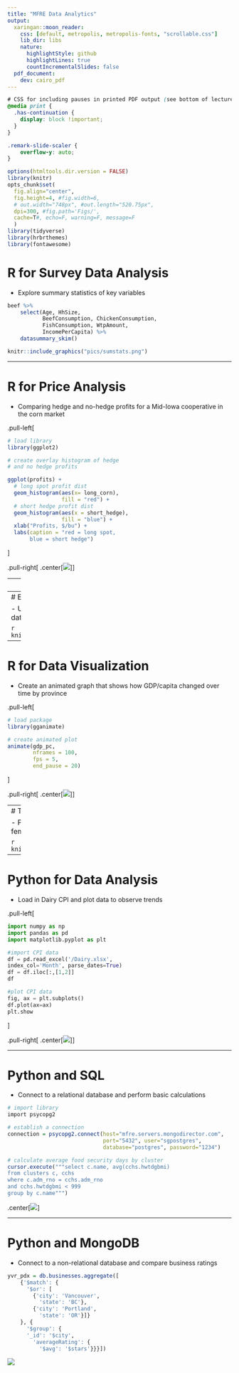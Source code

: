 ---
title: "MFRE Data Analytics"
output:
  xaringan::moon_reader:
    css: [default, metropolis, metropolis-fonts, "scrollable.css"] 
    lib_dir: libs
    nature:
      highlightStyle: github
      highlightLines: true
      countIncrementalSlides: false
  pdf_document:
    dev: cairo_pdf
---

```{css, echo=FALSE}
# CSS for including pauses in printed PDF output (see bottom of lecture)
@media print {
  .has-continuation {
    display: block !important;
  }
}

.remark-slide-scaler {
    overflow-y: auto;
}
```

```{r setup, include=FALSE}
options(htmltools.dir.version = FALSE)
library(knitr)
opts_chunk$set(
  fig.align="center",  
  fig.height=4, #fig.width=6,
  # out.width="748px", #out.length="520.75px",
  dpi=300, #fig.path='Figs/',
  cache=T#, echo=F, warning=F, message=F
  )
library(tidyverse)
library(hrbrthemes)
library(fontawesome)
```

# R for Survey Data Analysis

- Explore summary statistics of key variables 

```{r, eval = F}
beef %>%
    select(Age, HhSize, 
           BeefConsumption, ChickenConsumption, 
           FishConsumption, WtpAmount, 
           IncomePerCapita) %>%
    datasummary_skim()
```

```{r, echo = FALSE, out.width = "60%"}
knitr::include_graphics("pics/sumstats.png")
```

---

# R for Price Analysis

- Comparing hedge and no-hedge profits for a Mid-Iowa cooperative in the corn market

.pull-left[
```{r staticgraph2, eval = F}
# load library
library(ggplot2)

# create overlay histogram of hedge 
# and no hedge profits

ggplot(profits) +
  # long spot profit dist
  geom_histogram(aes(x= long_corn), 
                 fill = "red") +
  # short hedge profit dist
  geom_histogram(aes(x = short_hedge), 
                 fill = "blue") + 
  xlab("Profits, $/bu") + 
  labs(caption = "red = long spot, 
       blue = short hedge")
```
]

.pull-right[
.center[![](pics/hedge.png)]
]

---
# R for Time Series

- Plot Impulse Response Functions (IRF) to trace impact of shocking one variable on the dynamics of other variables in the system

```{r, eval = F}
# Estimate VAR model
var_veg <- VAR(vegoils_real, p = 3, type = c("const"))

# IRF
plot(irf(model1, impulse = c("lnsoyr"), 
         response = c("lnsoyr", "lnrapeseedr", "lnpalmr"), 
         n.ahead = 10, boot = TRUE, runs = 100, ci = 0.95))
```

![](pics/irf.png)

---
# Excel and Power Query for Finance

- Updating financial ratio dashboard with new data

```{r, echo = FALSE, out.width = "60%"}
knitr::include_graphics("pics/refreshing.gif")
```

---
# R for Data Visualization

- Create an animated graph that shows how GDP/capita changed over time by province

.pull-left[
```{r, eval = F}
# load package
library(gganimate)

# create animated plot
animate(gdp_pc, 
        nframes = 100, 
        fps = 5, 
        end_pause = 20) 
```
]

.pull-right[
.center[![](pics/gdp_per_capita_ranked.gif)]
]

---
# Tableau for Data Visualization

- Presenting analysis of factors affecting female employment rate in agriculture

```{r, echo = FALSE, out.width = "60%"}
knitr::include_graphics("pics/tableau.gif")
```

---

# Python for Data Analysis

- Load in Dairy CPI and plot data to observe trends 

.pull-left[
```{python, eval = F}
import numpy as np
import pandas as pd
import matplotlib.pyplot as plt

#import CPI data
df = pd.read_excel('/Dairy.xlsx', 
index_col='Month', parse_dates=True)
df = df.iloc[:,[1,2]]
df

#plot CPI data
fig, ax = plt.subplots()
df.plot(ax=ax)
plt.show
```
]

.pull-right[
.center[![](pics/dairycpi.png)]
]

---

# Python and SQL

- Connect to a relational database and perform basic calculations

```{r, eval = F}
# import library
import psycopg2

# establish a connection
connection = psycopg2.connect(host="mfre.servers.mongodirector.com", 
                              port="5432", user="sgpostgres", 
                              database="postgres", password="1234")

# calculate average food security days by cluster
cursor.execute("""select c.name, avg(cchs.hwtdgbmi)
from clusters c, cchs
where c.adm_rno = cchs.adm_rno
and cchs.hwtdgbmi < 999
group by c.name""")
```

.center[![](pics/sql.png)]

---

# Python and MongoDB

- Connect to a non-relational database and compare business ratings

```{r, eval = F}
yvr_pdx = db.businesses.aggregate([
    {'$match': {
      '$or': [
        {'city': 'Vancouver', 
          'state': 'BC'}, 
        {'city': 'Portland',
          'state': 'OR'}]}
    }, {
      '$group': {
      '_id': '$city',
        'averageRating': {
          '$avg': '$stars'}}}])
```

![](pics/mongodb.png)